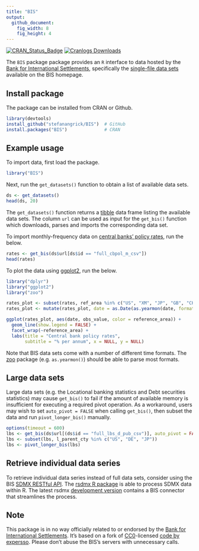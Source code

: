 ```yaml
---
title: "BIS"
output:
  github_document:
    fig_width: 8
    fig_height: 4
---
```


[![CRAN\_Status\_Badge](http://www.r-pkg.org/badges/version/BIS)](http://cran.r-project.org/package=BIS) [![Cranlogs Downloads](http://cranlogs.r-pkg.org/badges/grand-total/BIS)](http://cran.r-project.org/package=BIS)

The `BIS` package package provides an `R` interface to data hosted by the [Bank for International Settlements](https://www.bis.org), specifically the [single-file data sets](https://www.bis.org/statistics/full_data_sets.htm) available on the BIS homepage.

## Install package

The package can be installed from CRAN or Github.

```r
library(devtools)
install_github("stefanangrick/BIS")  # GitHub
install.packages("BIS")              # CRAN
```

## Example usage

To import data, first load the package.

```r
library("BIS")
```

Next, run the `get_datasets()` function to obtain a list of available data sets.

```r
ds <- get_datasets()
head(ds, 20)
```

The `get_datasets()` function returns a [tibble](https://tibble.tidyverse.org/) data frame listing the available data sets. The column `url` can be used as input for the `get_bis()` function which downloads, parses and imports the corresponding data set.

To import monthly-frequency data on [central banks' policy rates](https://www.bis.org/statistics/cbpol.htm), run the below.

```r
rates <- get_bis(ds$url[ds$id == "full_cbpol_m_csv"])
head(rates)
```

To plot the data using [ggplot2](https://ggplot2.tidyverse.org), run the below.

```r
library("dplyr")
library("ggplot2")
library("zoo")

rates_plot <- subset(rates, ref_area %in% c("US", "XM", "JP", "GB", "CH", "CA"))
rates_plot <- mutate(rates_plot, date = as.Date(as.yearmon(date, format = "%Y-%m")))

ggplot(rates_plot, aes(date, obs_value, color = reference_area)) +
  geom_line(show.legend = FALSE) +
  facet_wrap(~reference_area) +
  labs(title = "Central bank policy rates",
       subtitle = "% per annum", x = NULL, y = NULL)
```

Note that BIS data sets come with a number of different time formats. The [zoo](https://cran.r-project.org/package=zoo) package (e.g. `as.yearmon()`) should be able to parse most formats.

## Large data sets

Large data sets (e.g. the Locational banking statistics and Debt securities statistics) may cause `get_bis()` to fail if the amount of available memory is insufficient for executing a required pivot operation. As a workaround, users may wish to set `auto_pivot = FALSE` when calling `get_bis()`, then subset the data and run `pivot_longer_bis()` manually.

```r
options(timeout = 600)
lbs <- get_bis(ds$url[(ds$id == "full_lbs_d_pub_csv")], auto_pivot = FALSE)
lbs <- subset(lbs, l_parent_cty %in% c("US", "DE", "JP"))
lbs <- pivot_longer_bis(lbs)
```

## Retrieve individual data series

To retrieve individual data series instead of full data sets, consider using the BIS [SDMX RESTful API](https://stats.bis.org/api-doc/v1/#/). The [rsdmx R package](https://cran.r-project.org/package=rsdmx) is able to process SDMX data within R. The latest rsdmx [development version](https://github.com/opensdmx/rsdmx) contains a BIS connector that streamlines the process.

## Note

This package is in no way officially related to or endorsed by the [Bank for International Settlements](https://www.bis.org/). It's based on a fork of [CC0](https://cran.r-project.org/src/contrib/Archive/BIS/)-licensed [code by expersso](https://github.com/expersso/BIS). Please don't abuse the BIS's servers with unnecessary calls.
